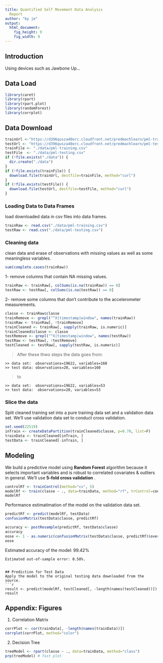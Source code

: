 ```yaml
---
title: Quantified Self Movement Data Analysis
  Report
author: "by je"
output:
  html_document:
    fig_height: 9
    fig_width: 9
---
```


## Introduction 

Using devices such as Jawbone Up...

## Data Load 
```r
library(caret)
library(rpart)
library(rpart.plot)
library(randomForest)
library(corrplot)
```
## Data Download
```r
trainUrl <-"https://d396qusza40orc.cloudfront.net/predmachlearn/pml-training.csv"
testUrl <- "https://d396qusza40orc.cloudfront.net/predmachlearn/pml-testing.csv"
trainFile <- "./data/pml-training.csv"
testFile  <- "./data/pml-testing.csv"
if (!file.exists("./data")) {
  dir.create("./data")
}
if (!file.exists(trainFile)) {
  download.file(trainUrl, destfile=trainFile, method="curl")
}
if (!file.exists(testFile)) {
  download.file(testUrl, destfile=testFile, method="curl")
}
```  
### Loading Data to Data Frames
load downloaded data in csv files into data frames.  
```r
trainRaw <- read.csv("./data/pml-training.csv")
testRaw <- read.csv("./data/pml-testing.csv")

```
### Cleaning data
clean data and erase of observations with missing values as well as some meaningless variables.
```r
sum(complete.cases(trainRaw))
```
1- remove columns that contain NA missing values.
```r
trainRaw <- trainRaw[, colSums(is.na(trainRaw)) == 0] 
testRaw <- testRaw[, colSums(is.na(testRaw)) == 0] 
```  
2- remove some columns that don't contribute to the accelerometer measurements.
```r
classe <- trainRaw$classe
trainRemove <- grepl("^X|timestamp|window", names(trainRaw))
trainRaw <- trainRaw[, !trainRemove]
trainCleaned <- trainRaw[, sapply(trainRaw, is.numeric)]
trainCleaned$classe <- classe
testRemove <- grepl("^X|timestamp|window", names(testRaw))
testRaw <- testRaw[, !testRemove]
testCleaned <- testRaw[, sapply(testRaw, is.numeric)]
```
> After these thwo steps the data goes from:
```
>> data set:  observations=19622, variables=160
>> test data: observations=20, variables=160
```
> to
```
>> data set:  observations=19622, variables=53
>> test data:  observations=20, variables=53
```

### Slice the data
Split cleaned training set into a pure training data set and a validation data set. We'll use validation data set to conduct cross validation. 
```r
set.seed(22519)
inTrain <- createDataPartition(trainCleaned$classe, p=0.70, list=F)
trainData <- trainCleaned[inTrain, ]
testData <- trainCleaned[-inTrain, ]
```

## Modeling
We build a predictive model using **Random Forest** algorithm because it selects important variables and is robust to correlated covariates & outliers in general. We'll use **5-fold cross validation** .  
```r
controlRf <- trainControl(method="cv", 5)
modelRf <- train(classe ~ ., data=trainData, method="rf", trControl=controlRf, ntree=250)
modelRf
```
Performance estimatimation of the model on the validation data set.  
```r
predictRf <- predict(modelRf, testData)
confusionMatrix(testData$classe, predictRf)
```
```r
accuracy <- postResample(predictRf, testData$classe)
accuracy
oose <- 1 - as.numeric(confusionMatrix(testData$classe, predictRf)$overall[1])
oose
```
Estimated accuracy of the model: 99.42% 
```
Estimated out-of-sample error: 0.58%.


## Prediction for Test Data
Apply the model to the original testing data downloaded from the source.
```r
result <- predict(modelRf, testCleaned[, -length(names(testCleaned))])
result
```  


## Appendix: Figures
1. Correlation Matrix  
```r
corrPlot <- cor(trainData[, -length(names(trainData))])
corrplot(corrPlot, method="color")
```
2. Decision Tree 
```r
treeModel <- rpart(classe ~ ., data=trainData, method="class")
prp(treeModel) # fast plot
```